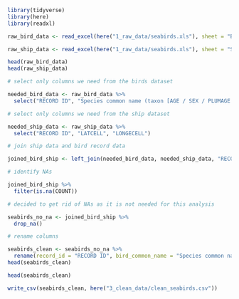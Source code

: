 

```r
library(tidyverse)
library(here)
library(readxl)
```



```r
raw_bird_data <- read_excel(here("1_raw_data/seabirds.xls"), sheet = "Bird data by record ID")
```


```r
raw_ship_data <- read_excel(here("1_raw_data/seabirds.xls"), sheet = "Ship data by record ID")
```


```r
head(raw_bird_data)
head(raw_ship_data)
```


```r
# select only columns we need from the birds dataset

needed_bird_data <- raw_bird_data %>%
  select("RECORD ID", "Species common name (taxon [AGE / SEX / PLUMAGE PHASE])", "Species  scientific name (taxon [AGE /SEX /  PLUMAGE PHASE])", "Species abbreviation", "COUNT")
```


```r
# select only columns we need from the ship dataset

needed_ship_data <- raw_ship_data %>%
  select("RECORD ID", "LATCELL", "LONGECELL")
```


```r
# join ship data and bird record data

joined_bird_ship <- left_join(needed_bird_data, needed_ship_data, "RECORD ID")
```


```r
# identify NAs

joined_bird_ship %>%
  filter(is.na(COUNT))
```

```r
# decided to get rid of NAs as it is not needed for this analysis

seabirds_no_na <- joined_bird_ship %>%
  drop_na()
```


```r
# rename columns

seabirds_clean <- seabirds_no_na %>%
  rename(record_id = "RECORD ID", bird_common_name = "Species common name (taxon [AGE / SEX / PLUMAGE PHASE])", bird_scientific_name = "Species  scientific name (taxon [AGE /SEX /  PLUMAGE PHASE])", bird_abbrev_name = "Species abbreviation", count = COUNT, latitude = LATCELL, longitude = LONGECELL)
head(seabirds_clean)
```


```r
head(seabirds_clean)
```


```r
write_csv(seabirds_clean, here("3_clean_data/clean_seabirds.csv"))
```






